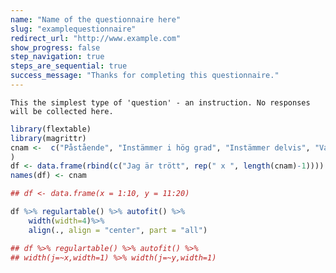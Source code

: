 ```yaml
---
name: "Name of the questionnaire here"
slug: "examplequestionnaire"
redirect_url: "http://www.example.com"
show_progress: false
step_navigation: true
steps_are_sequential: true
success_message: "Thanks for completing this questionnaire."
---
```


~~~{}
This the simplest type of 'question' - an instruction. No responses will be collected here.
~~~


```r

library(flextable)
library(magrittr)
cnam <-  c("Påstående", "Instämmer i hög grad", "Instämmer delvis", "Varken instämmer eller instämmer inte", "Instämmer inte helt", "Instämmer inte alls"
)
df <- data.frame(rbind(c("Jag är trött", rep(" x ", length(cnam)-1))))
names(df) <- cnam

## df <- data.frame(x = 1:10, y = 11:20)

df %>% regulartable() %>% autofit() %>% 
    width(width=4)%>%
    align(., align = "center", part = "all")

## df %>% regulartable() %>% autofit() %>% 
## width(j=~x,width=1) %>% width(j=~y,width=1)

```





